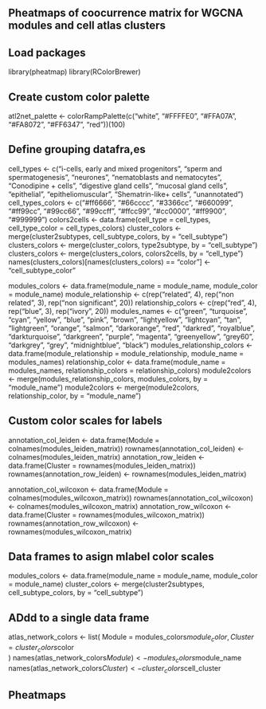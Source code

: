 ## Pheatmaps of coocurrence matrix for WGCNA modules and cell atlas clusters

## Load packages
library(pheatmap)
library(RColorBrewer)

## Create custom color palette
atl2net_palette <- colorRampPalette(c("white", "#FFFFE0", "#FFA07A", "#FA8072", "#FF6347", "red"))(100)

##  Define grouping datafra,es
cell_types <- c("i-cells, early and mixed progenitors", "sperm and spermatogenesis", "neurones", "nematoblasts and nematocytes", "Conodipine + cells", "digestive gland cells", "mucosal gland cells",
"epithelial", "epitheliomuscular", "Shematrin-like+ cells", "unannotated")  
cell_types_colors <- c("#ff6666", "#66cccc", "#3366cc", "#660099", "#ff99cc", "#99cc66", "#99ccff", "#ffcc99", "#cc0000", "#ff9900",  "#999999")
colors2cells <- data.frame(cell_type = cell_types, cell_type_color = cell_types_colors)
cluster_colors <- merge(cluster2subtypes, cell_subtype_colors, by = "cell_subtype")
clusters_colors <- merge(cluster_colors, type2subtype, by = "cell_subtype")
clusters_colors <- merge(clusters_colors, colors2cells, by = "cell_type")
names(clusters_colors)[names(clusters_colors) == "color"] <- "cell_subtype_color"

modules_colors <- data.frame(module_name = module_name, module_color = module_name)
module_relationship <- c(rep("related", 4),
                  rep("non related", 3),
                  rep("non significant", 20))
relationship_colors <- c(rep("red", 4),
                  rep("blue", 3),
                  rep("ivory", 20))
modules_names <- c("green", "turquoise", "cyan", "yellow", "blue", "pink", "brown", "lightyellow", "lightcyan", "tan", "lightgreen", "orange", "salmon", "darkorange", "red", "darkred", "royalblue",
"darkturquoise", "darkgreen", "purple", "magenta", "greenyellow", "grey60", "darkgrey", "grey", "midnightblue", "black")
modules_relationship_colors <- data.frame(module_relationship = module_relationship, module_name = modules_names)
relationship_color <-  data.frame(module_name = modules_names, relationship_colors = relationship_colors)
module2colors <- merge(modules_relationship_colors, modules_colors, by = "module_name")
module2colors <- merge(module2colors, relationship_color, by = "module_name")

## Custom color scales for labels
annotation_col_leiden <- data.frame(Module = colnames(modules_leiden_matrix))
rownames(annotation_col_leiden) <- colnames(modules_leiden_matrix)
annotation_row_leiden <- data.frame(Cluster = rownames(modules_leiden_matrix))
rownames(annotation_row_leiden) <- rownames(modules_leiden_matrix)

annotation_col_wilcoxon <- data.frame(Module = colnames(modules_wilcoxon_matrix))
rownames(annotation_col_wilcoxon) <- colnames(modules_wilcoxon_matrix)
annotation_row_wilcoxon <- data.frame(Cluster = rownames(modules_wilcoxon_matrix))
rownames(annotation_row_wilcoxon) <- rownames(modules_wilcoxon_matrix)

## Data frames to asign mlabel color scales
modules_colors <- data.frame(module_name = module_name, module_color = module_name)
cluster_colors <- merge(cluster2subtypes, cell_subtype_colors, by = "cell_subtype")

## ADdd to a single data frame
atlas_network_colors <- list(
  Module = modules_colors$module_color,    
  Cluster = cluster_colors$color           
)
names(atlas_network_colors$Module) <- modules_colors$module_name
names(atlas_network_colors$Cluster) <- cluster_colors$cell_cluster

## Pheatmaps
